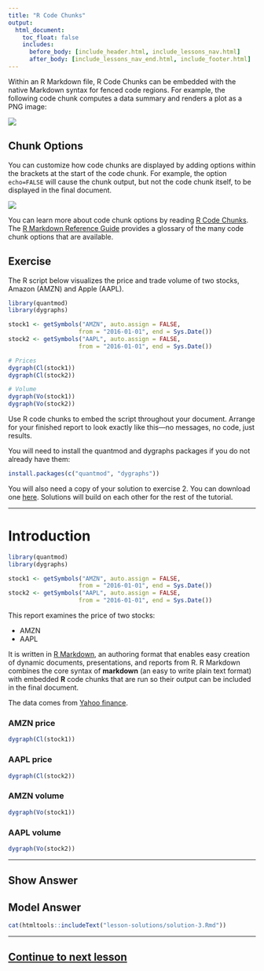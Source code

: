 ```yaml
---
title: "R Code Chunks"
output:
  html_document:
    toc_float: false
    includes:
      before_body: [include_header.html, include_lessons_nav.html]
      after_body: [include_lessons_nav_end.html, include_footer.html]
---
```


Within an R Markdown file, R Code Chunks can be embedded with the native Markdown syntax for fenced code regions. For example, the following code chunk computes a data summary and renders a plot as a PNG image:

![](lesson-images/markdownChunk.png)

## Chunk Options

You can customize how code chunks are displayed by adding options within the brackets at the start of the code chunk. For example, the option `echo=FALSE` will cause the chunk output, but not the code chunk itself, to be displayed in the final document.

![](lesson-images/markdownChunk2.png)

You can learn more about code chunk options by reading [R Code Chunks](http://rmarkdown.rstudio.com/authoring_rcodechunks.html). The [R Markdown Reference Guide](http://www.rstudio.com/wp-content/uploads/2015/03/rmarkdown-reference.pdf) provides a glossary of the many code chunk options that are available.

## Exercise

The R script below visualizes the price and trade volume of two stocks, Amazon (AMZN) and Apple (AAPL).

```r
library(quantmod)
library(dygraphs)

stock1 <- getSymbols("AMZN", auto.assign = FALSE,
                    from = "2016-01-01", end = Sys.Date())
stock2 <- getSymbols("AAPL", auto.assign = FALSE,
                    from = "2016-01-01", end = Sys.Date())

# Prices
dygraph(Cl(stock1))
dygraph(Cl(stock2))

# Volume
dygraph(Vo(stock1))
dygraph(Vo(stock2))
```

Use R code chunks to embed the script throughout your document. Arrange for your finished report to look exactly like this---no messages, no code, just results.

You will need to install the quantmod and dygraphs packages if you do not already have them:

```r
install.packages(c("quantmod", "dygraphs"))
```

You will also need a copy of your solution to exercise 2. You can download one [here](lesson-exercises/exercise-3.Rmd). Solutions will build on each other for the rest of the tutorial.

***
# Introduction

```r
library(quantmod)
library(dygraphs)

stock1 <- getSymbols("AMZN", auto.assign = FALSE,
                    from = "2016-01-01", end = Sys.Date())
stock2 <- getSymbols("AAPL", auto.assign = FALSE,
                    from = "2016-01-01", end = Sys.Date())
```


This report examines the price of two stocks:

* AMZN
* AAPL

It is written in [R Markdown](http://rmarkdown.rstudio.com), an authoring format that enables easy creation of dynamic documents, presentations, and reports from R. R Markdown combines the core syntax of **markdown** (an easy to write plain text format) with embedded **R** code chunks that are run so their output can be included in the final document.

The data comes from [Yahoo finance](http://finance.yahoo.com).

### AMZN price

```r
dygraph(Cl(stock1))
```

### AAPL price

```r
dygraph(Cl(stock2))
```

### AMZN volume

```r
dygraph(Vo(stock1))
```

### AAPL volume

```r
dygraph(Vo(stock2))
```

***

## Show Answer

## Model Answer

```r
cat(htmltools::includeText("lesson-solutions/solution-3.Rmd"))
```
***
## [Continue to next lesson](lesson-4.html)
